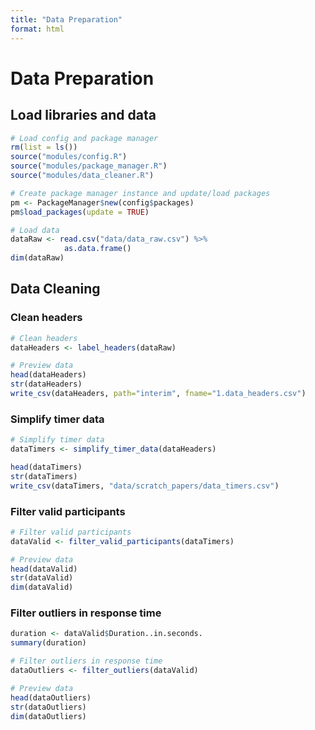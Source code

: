 ```yaml
---
title: "Data Preparation"
format: html
---
```


# Data Preparation

## Load libraries and data
```r
# Load config and package manager
rm(list = ls())
source("modules/config.R")
source("modules/package_manager.R")
source("modules/data_cleaner.R")
```

```r
# Create package manager instance and update/load packages
pm <- PackageManager$new(config$packages)
pm$load_packages(update = TRUE)
```

```r
# Load data
dataRaw <- read.csv("data/data_raw.csv") %>%
            as.data.frame()
dim(dataRaw)
```

## Data Cleaning

### Clean headers
```r
# Clean headers
dataHeaders <- label_headers(dataRaw)

# Preview data
head(dataHeaders)
str(dataHeaders)
write_csv(dataHeaders, path="interim", fname="1.data_headers.csv")
```

### Simplify timer data
```r
# Simplify timer data
dataTimers <- simplify_timer_data(dataHeaders)

head(dataTimers)
str(dataTimers)
write_csv(dataTimers, "data/scratch_papers/data_timers.csv")
```

### Filter valid participants
```r
# Filter valid participants
dataValid <- filter_valid_participants(dataTimers)

# Preview data
head(dataValid)
str(dataValid)
dim(dataValid)
```

### Filter outliers in response time

```r
duration <- dataValid$Duration..in.seconds.
summary(duration)
```

```r
# Filter outliers in response time
dataOutliers <- filter_outliers(dataValid)

# Preview data
head(dataOutliers)
str(dataOutliers)
dim(dataOutliers)
```

